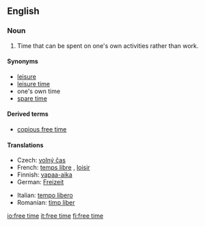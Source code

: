 ==English==
{{wikipedia|Leisure}}
===Noun===
{{en-noun|sg=[[free]] [[time]]|-}}

# Time that can be spent on one's own activities rather than work.

====Synonyms====
* [[leisure]]
* [[leisure time]]
* one's own time<!--not idiomatic; do not wikify-->
* [[spare time]]

====Derived terms====
* [[copious free time]]<!--see Wikipedia article-->

====Translations====
{{trans-top|time that can be spent on one's own activities rather than work}}
* Czech: [[volný čas]] {{m}}
* French: [[temps libre]] {{m}}, [[loisir]] {{m}}
* Finnish: [[vapaa-aika]]
* German: [[Freizeit]] {{f}}
{{trans-mid}}
* Italian: [[tempo libero]] {{m}}
* Romanian: [[timp liber]]
{{trans-bottom}}

[[io:free time]]
[[it:free time]]
[[fi:free time]]